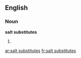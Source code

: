 ==English==

===Noun===
'''salt substitutes'''

# {{plural of|[[salt substitute]]}}

[[ar:salt substitutes]]
[[fr:salt substitutes]]
